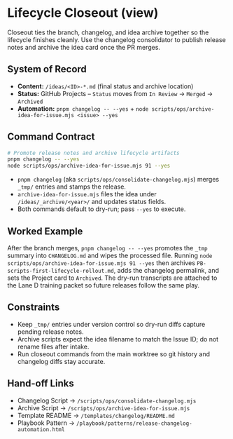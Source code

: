 
<Meta title="Governance/Lifecycle Closeout" />

# Lifecycle Closeout (view)

Closeout ties the branch, changelog, and idea archive together so the lifecycle finishes cleanly. Use the changelog consolidator to publish release notes and archive the idea card once the PR merges.

## System of Record

- **Content:** `/ideas/<ID>-*.md` (final status and archive location)
- **Status:** GitHub Projects – `Status` moves from `In Review` → `Merged` → `Archived`
- **Automation:** `pnpm changelog -- --yes` + `node scripts/ops/archive-idea-for-issue.mjs <issue> --yes`

## Command Contract

```bash
# Promote release notes and archive lifecycle artifacts
pnpm changelog -- --yes
node scripts/ops/archive-idea-for-issue.mjs 91 --yes
```

- `pnpm changelog` (aka `scripts/ops/consolidate-changelog.mjs`) merges `_tmp/` entries and stamps the release.
- `archive-idea-for-issue.mjs` files the idea under `/ideas/_archive/<year>/` and updates status fields.
- Both commands default to dry-run; pass `--yes` to execute.

## Worked Example

After the branch merges, `pnpm changelog -- --yes` promotes the `_tmp` summary into `CHANGELOG.md` and wipes the processed file. Running `node scripts/ops/archive-idea-for-issue.mjs 91 --yes` then archives `PB-scripts-first-lifecycle-rollout.md`, adds the changelog permalink, and sets the Project card to `Archived`. The dry-run transcripts are attached to the Lane D training packet so future releases follow the same play.

## Constraints

- Keep `_tmp/` entries under version control so dry-run diffs capture pending release notes.
- Archive scripts expect the idea filename to match the Issue ID; do not rename files after intake.
- Run closeout commands from the main worktree so git history and changelog diffs stay accurate.

## Hand-off Links

- Changelog Script → `/scripts/ops/consolidate-changelog.mjs`
- Archive Script → `/scripts/ops/archive-idea-for-issue.mjs`
- Template README → `/templates/changelog/README.md`
- Playbook Pattern → `/playbook/patterns/release-changelog-automation.html`
